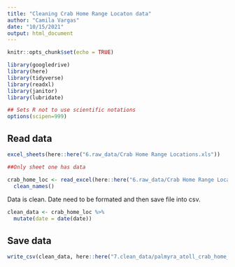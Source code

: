 ```yaml
---
title: "Cleaning Crab Home Range Locaton data"
author: "Camila Vargas"
date: "10/15/2021"
output: html_document
---
```


```r
knitr::opts_chunk$set(echo = TRUE)

library(googledrive)
library(here)
library(tidyverse)
library(readxl)
library(janitor)
library(lubridate)

## Sets R not to use scientific notations
options(scipen=999) 

```


## Read data
```r
excel_sheets(here::here("6.raw_data/Crab Home Range Locations.xls"))

##Only sheet one has data

crab_home_loc <- read_excel(here::here("6.raw_data/Crab Home Range Locations.xls")) %>% 
  clean_names()

```

Data is clean. Date need to be formated and then save file into csv.

```r
clean_data <- crab_home_loc %>% 
  mutate(date = date(date))
```



## Save data
```r
write_csv(clean_data, here::here("7.clean_data/palmyra_atoll_crab_home_range_locations_2005.csv"))
```


